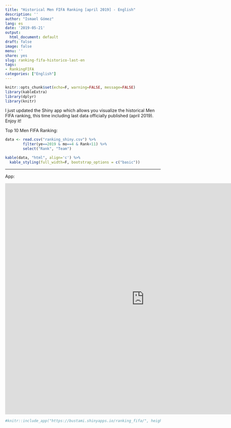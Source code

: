 ```yaml
---
title: "Historical Men FIFA Ranking [april 2019] - English"
description: ''
author: "Ismael Gómez"
lang: es
date: '2019-05-21'
output:
  html_document: default
draft: false
image: false
menu: ''
share: yes
slug: ranking-fifa-historico-last-en
tags:
- RankingFIFA
categories: ["English"]
---
```



```r
knitr::opts_chunk$set(echo=F, warning=FALSE, message=FALSE)
library(kableExtra)
library(dplyr)
library(knitr)
```

I just updated the Shiny app which allows you visualize the historical Men FIFA ranking, this time including last data officially published (april 2019). Enjoy it!

Top 10 Men FIFA Ranking:

```r
data <- read.csv("ranking_shiny.csv") %>% 
        filter(ye==2019 & mo==4 & Rank<11) %>%
        select("Rank", "Team")

kable(data, "html", align='c') %>%
  kable_styling(full_width=F, bootstrap_options = c("basic"))
```

***  

App:

<iframe width="900" height="750" scrolling="yes" frameborder="no"  src="https://bustami.shinyapps.io/ranking_fifa/"> </iframe>

```r
#knitr::include_app("https://bustami.shinyapps.io/ranking_fifa/", height = "750px")
```




